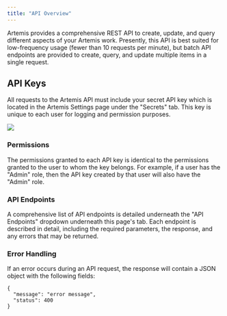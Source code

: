 ```yaml
---
title: "API Overview"
---
```


Artemis provides a comprehensive REST API to create, update, and query different aspects of your Artemis work. Presently, this API is best suited for low-frequency usage (fewer than 10 requests per minute), but batch API endpoints are provided to create, query, and update multiple items in a single request.

## API Keys

All requests to the Artemis API must include your secret API key which is located in the Artemis Settings page under the "Secrets" tab. This key is unique to each user for logging and permission purposes.

<Frame caption="Here's an example of what your Artemis how Artemis can help your team(s) get organized">
  <img src="https://d27n7fycrsusaz.cloudfront.net/secrets.png" />
</Frame>

### Permissions

The permissions granted to each API key is identical to the permissions granted to the user to whom the key belongs. For example, if a user has the "Admin" role, then the API key created by that user will also have the "Admin" role.

### API Endpoints

A comprehensive list of API endpoints is detailed underneath the "API Endpoints" dropdown underneath this page's tab. Each endpoint is described in detail, including the required parameters, the response, and any errors that may be returned.

### Error Handling

If an error occurs during an API request, the response will contain a JSON object with the following fields:
```
{
  "message": "error message",
  "status": 400
}
```

